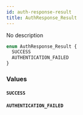```yaml
---
id: auth-response-result
title: AuthResponse_Result
---
```



No description

```graphql
enum AuthResponse_Result {
  SUCCESS
  AUTHENTICATION_FAILED
}
```


### Values

#### `SUCCESS` 




#### `AUTHENTICATION_FAILED` 






